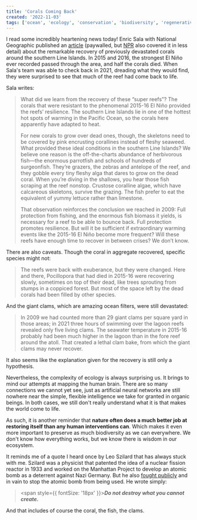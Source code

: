 ```yaml
---
title: 'Corals Coming Back'
created: '2022-11-03'
tags: ['ocean', 'ecology', 'conservation', 'biodiversity', 'regenerative', 'climate', 'good news', 'hope']
---
```


I read some incredibly heartening news today! Enric Sala with National Geographic published an 
<a href="https://www.nationalgeographic.com/magazine/article/once-devastated-these-pacific-reefs-have-seen-an-amazing-rebirth-feature">article</a> 
(paywalled, but <a href="https://www.npr.org/2022/11/02/1132950728/coral-reef-resurrected-climate-change-bleaching-protection-nat-geo">NPR</a> also covered it in less detail)
about the remarkable recovery of previously devastated corals around the southern Line Islands. 
In 2015 and 2016, the strongest El Niño ever recorded passed through the area, and half the corals died.
When Sala's team was able to check back in 2021, dreading what they would find, they were surprised to 
see that much of the reef had come back to life. 

Sala writes: 
> What did we learn from the recovery of these “super reefs”? The corals that were resistant to the phenomenal 2015-16 El Niño provided the reefs’ resilience. 
> The southern Line Islands lie in one of the hottest hot spots of warming in the Pacific Ocean, so the corals here apparently have adapted to heat.
> <p></p>
> For new corals to grow over dead ones, though, the skeletons need to be covered by pink encrusting corallines instead of fleshy seaweed. 
> What provided these ideal conditions in the southern Line Islands? We believe one reason is the off-the-charts abundance of herbivorous fish—the enormous parrotfish 
> and schools of hundreds of surgeonfish. They’re grazers, the zebras and antelope of the reef, and they gobble every tiny fleshy alga that dares to grow on the dead coral.
> When you’re diving in the shallows, you hear those fish scraping at the reef nonstop. Crustose coralline algae, which have calcareous skeletons, survive the grazing. 
> The fish prefer to eat the equivalent of yummy lettuce rather than limestone.
> <p></p>
> That observation reinforces the conclusion we reached in 2009: Full protection from fishing, and the enormous fish biomass it yields, is necessary for a reef 
> to be able to bounce back. Full protection promotes resilience. But will it be sufficient if extraordinary warming events like the 2015-16 El Niño become more frequent? 
> Will these reefs have enough time to recover in between crises? We don’t know.

There are also caveats. Though the coral in aggregate recovered, specific species might not:
> The reefs were back with exuberance, but they were changed. Here and there, Pocillopora that had died in 2015-16 were recovering slowly, sometimes on top of their dead, 
> like trees sprouting from stumps in a coppiced forest. But most of the space left by the dead corals had been filled by other species.

And the giant clams, which are amazing ocean filters, were still devastated:
> In 2009 we had counted more than 29 giant clams per square yard in those areas; in 2021 three hours of swimming over the lagoon reefs revealed only five living clams. 
> The seawater temperature in 2015-16 probably had been much higher in the lagoon than in the fore reef around the atoll. That created a lethal clam bake, 
> from which the giant clams may never recover.

It also seems like the explanation given for the recovery is still only a hypothesis.

Nevertheless, the complexity of ecology is always surprising us.
It brings to mind our attempts at mapping the human brain. 
There are so many connections we cannot yet see,
just as artificial neural networks are still nowhere near the simple, 
flexible intelligence we take for granted in organic beings. 
In both cases, we still don't really understand what it is that makes
the world come to life.

As such, it is another reminder 
that <b>nature often does a much better job at restoring itself than any human interventions can</b>. Which makes it even more important 
to preserve as much biodiversity as we can everywhere. We don't know how everything works, but we know there is wisdom in our ecosystem. 

It reminds me of a quote I heard once by Leo Szilard that has always stuck with me. Szilard was a physicist that patented
the idea of a nuclear fission reactor in 1933 and worked on the Manhattan Project to develop an atomic bomb as a deterrent against Nazi Germany. 
But he also <a href="https://www.atomicheritage.org/history/leo-szilards-fight-stop-bomb">fought publicly</a> and in vain to stop the atomic bomb from being used. 
He wrote simply: 

> <span style={{ fontSize: '18px' }}><b><i>Do not destroy what you cannot create.</i></b></span>

And that includes of course the coral, the fish, the clams.